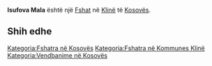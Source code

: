 {{Fshat në Kosovës
 | Emri                = Isufova Mala
| srp_N_name = Isufova Mala
| srp_N_FULL_NAME_RO = Isufova Mala
| srp_N_FULL_NAME_ND_RO = Isufova Mala
| srp_N_SORT_NAME_RG = ISUFOVAMALA
| srp_N_FULL_NAME_RG = Isufova Mala
| srp_N_FULL_NAME_ND_RG = Isufova Mala

 | Emri (Rasa dhanore) = 
 | Figura              = 
 | Shteti              = Kosovo
 | Komuna              = Klinë
 | Kodi postar         = 
 | Sipërfaqja          = 

 | Popullsia           = 

 | Regj. i popullsisë  = 
 | Dend. e popullsisë  = 
 | Faqja zyrtare       = 
 <!--- Koordinatat ----> 
 | Gjerësia            = 42.231389
 | Gjatësia            = 21.334722
 | Lartësia            = 
}}
'''Isufova Mala''' është një [[Fshat]] në [[Klinë]] të [[Kosovës]].

<!-- == Gjeografia == -->
<!-- == Historia == -->
<!-- == Demografia == -->
== Shih edhe ==
{{Komuna Klinë}}
{{Kosovo-Administrata-Cung}}

[[Kategoria:Fshatra në Kosovës]]
[[Kategoria:Fshatra në Kommunes Klinë]]
[[Kategoria:Vendbanime në Kosovës]]